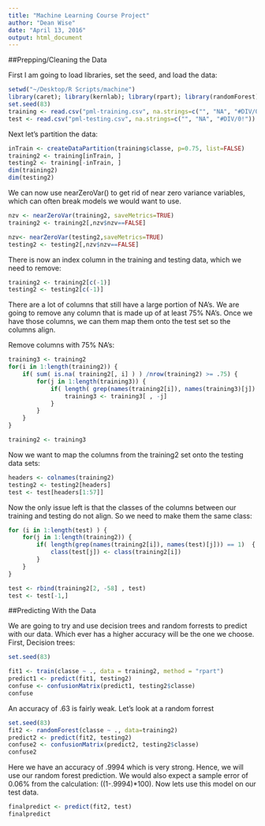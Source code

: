 ```yaml
---
title: "Machine Learning Course Project"
author: "Dean Wise"
date: "April 13, 2016"
output: html_document
---
```


##Prepping/Cleaning the Data

First I am going to load libraries, set the seed,  and load the data:

```r
setwd("~/Desktop/R Scripts/machine")
library(caret); library(kernlab); library(rpart); library(randomForest)
set.seed(83)
training <- read.csv("pml-training.csv", na.strings=c("", "NA", "#DIV/0!"))
test <- read.csv("pml-testing.csv", na.strings=c("", "NA", "#DIV/0!"))
```

Next let's partition the data:

```r
inTrain <- createDataPartition(training$classe, p=0.75, list=FALSE)
training2 <- training[inTrain, ]
testing2 <- training[-inTrain, ]
dim(training2)
dim(testing2)
```

We can now use nearZeroVar() to get rid of near zero variance variables, which can often break models we would want to use. 

```r

nzv <- nearZeroVar(training2, saveMetrics=TRUE)
training2 <- training2[,nzv$nzv==FALSE]

nzv<- nearZeroVar(testing2,saveMetrics=TRUE)
testing2 <- testing2[,nzv$nzv==FALSE]

```

There is now an index column in the training and testing data, which we need to remove:
```r
training2 <- training2[c(-1)]
testing2 <- testing2[c(-1)]
```

There are a lot of columns that still have a large portion of NA's. We are going to remove any column that is made up of at least 75% NA's. Once we have those columns, we can them map them onto the test set so the columns align. 

Remove columns with 75% NA's:
```r

training3 <- training2
for(i in 1:length(training2)) {
    if( sum( is.na( training2[, i] ) ) /nrow(training2) >= .75) {
        for(j in 1:length(training3)) {
            if( length( grep(names(training2[i]), names(training3)[j]) ) == 1)  {
                training3 <- training3[ , -j]
            }   
        } 
    }
}

training2 <- training3

```

Now we want to map the columns from the training2 set onto the testing data sets:
```r

headers <- colnames(training2)
testing2 <- testing2[headers]
test <- test[headers[1:57]]

```

Now the only issue left is that the classes of the columns between our training and testing do not align. So we need to make them the same class:

```r

for (i in 1:length(test) ) {
    for(j in 1:length(training2)) {
        if( length(grep(names(training2[i]), names(test)[j])) == 1)  {
            class(test[j]) <- class(training2[i])
        }      
    }      
}

test <- rbind(training2[2, -58] , test)
test <- test[-1,]

```


##Predicting With the Data

We are going to try and use decision trees and random forrests to predict with our data. Which ever has a higher accuracy will be the one we choose. First, Decision trees:

```r

set.seed(83)

fit1 <- train(classe ~ ., data = training2, method = "rpart")
predict1 <- predict(fit1, testing2)
confuse <- confusionMatrix(predict1, testing2$classe)
confuse
```

An accuracy of .63 is fairly weak. Let's look at a random forrest

```r
set.seed(83)
fit2 <- randomForest(classe ~ ., data=training2)
predict2 <- predict(fit2, testing2)
confuse2 <- confusionMatrix(predict2, testing2$classe)
confuse2
```

Here we have an accuracy of .9994 which is very strong. Hence, we will use our random forest prediction. We would also expect a sample error of 0.06% from the calculation: ((1-.9994)*100). Now lets use this model on our test data. 
```r

finalpredict <- predict(fit2, test)
finalpredict
```



















































































